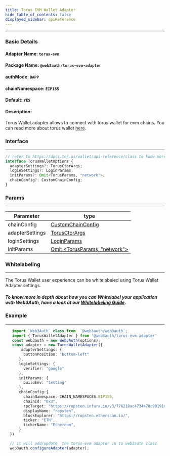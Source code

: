 ```yaml
---
title: Torus EVM Wallet Adapter
hide_table_of_contents: false
displayed_sidebar: apiReference
---
```


---

### Basic Details

#### Adapter Name: `torus-evm`

#### Package Name: `@web3auth/torus-evm-adapter`

#### authMode: `DAPP`

#### chainNamespace: `EIP155`

#### Default: `YES`

#### Description:

Torus Wallet adapter allows to connect with torus wallet for evm chains. You can read more about torus wallet
[here](https://docs.tor.us/wallet/get-started).

### Interface

---

```ts
// refer to https://docs.tor.us/wallet/api-reference/class to know more about interface field types
interface TorusWalletOptions {
  adapterSettings?: TorusCtorArgs;
  loginSettings?: LoginParams;
  initParams?: Omit<TorusParams, "network">;
  chainConfig?: CustomChainConfig;
}
```

### Params

---

| Parameter       | type                                                                            |
| --------------- | ------------------------------------------------------------------------------- |
| chainConfig     | [CustomChainConfig](#common_configuration)                                      |
| adapterSettings | [TorusCtorArgs](https://docs.tor.us/wallet/api-reference/class)                 |
| loginSettings   | [LoginParams](https://docs.tor.us/wallet/api-reference/class)                   |
| initParams      | [Omit <TorusParams, "network">](https://docs.tor.us/wallet/api-reference/class) |

### Whitelabeling

---

The Torus Wallet user experience can be whitelabeled using Torus Wallet Adapter settings.

##### To know more in depth about how you can Whitelabel your application with Web3Auth, have a look at our [Whitelabeling Guide](/whitelabeling).

### Example

---

```ts
   import `Web3Auth` class from  `@web3auth/web3auth`;
   import { TorusWalletAdapter } from '@web3auth/torus-evm-adapter'
   const web3auth = new Web3Auth(options);
   const adapter = new TorusWalletAdapter({
       adapterSettings: {
        buttonPosition: "bottom-left"
      },
      loginSettings: {
        verifier: "google"
      },
      initParams: {
        buildEnv: "testing"
      },
      chainConfig:{
        chainNamespace: CHAIN_NAMESPACES.EIP155,
        chainId: "0x3",
        rpcTarget: "https://ropsten.infura.io/v3/776218ac4734478c90191dde8cae483c",
        displayName: "ropsten",
        blockExplorer: "https://ropsten.etherscan.io/",
        ticker: "ETH",
        tickerName: "Ethereum",
      }
  })

  // it will add/update  the torus-evm adapter in to web3auth class
  web3auth.configureAdapter(adapter);
```
